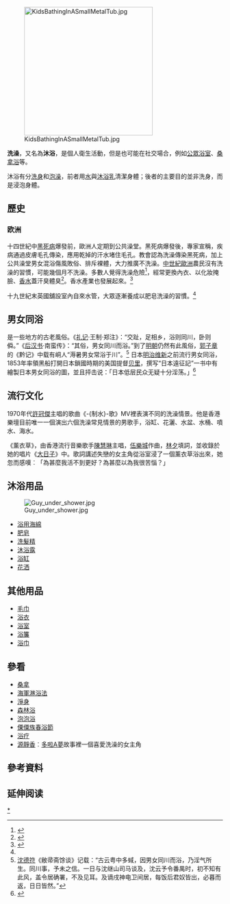 {{Multiple issues|
{{Inappropriate tone|time=2014-09-27T11:25:21+00:00}}
{{Expand language|1=en|time=2022-03-07T06:11:07+00:00}}
}}
[[File:KidsBathingInASmallMetalTub.jpg|300px]]

'''洗澡'''，又名為'''沐浴'''，是個人衛生活動，但是也可能在社交場合，例如[[公眾浴室|公眾浴室]]、[[桑拿|桑拿浴]]等。

沐浴有分[[洗身|洗身]]和[[泡澡|泡澡]]，前者用[[水|水]]與[[沐浴乳|沐浴乳]]清潔身體；後者的主要目的並非洗身，而是浸泡身體。

== 歷史 ==
=== 欧洲 ===
十四世紀中[[黑死病|黑死病]]爆發前，歐洲人定期到公共澡堂。黑死病爆發後，專家宣稱，疾病通過皮膚毛孔傳染，應用乾掉的汗水堵住毛孔。教會認為洗澡傳染黑死病，加上公共澡堂男女混浴傷風敗俗、排斥裸體，大力推廣不洗澡。[[中世紀歐洲|中世紀歐洲]]農民沒有洗澡的習慣，可能幾個月不洗澡。多數人覺得洗澡危險<ref>{{Cite web|title=《BBC知識》那些年，我們一起不洗澡|url=https://case.ntu.edu.tw/blog/?p=13776|accessdate=2019-07-26|date=2013-08-08|last=Press|first=Case|work=CASE報科學|language=zh-TW|archive-date=2020-10-25|archive-url=https://web.archive.org/web/20201025113949/https://case.ntu.edu.tw/blog/?p=13776|dead-url=no}}</ref>，經常更換內衣、以化妝掩臉、[[香水|香水]]蓋汗臭體臭<ref name=":0">{{Cite web|title=關於法國的41個迷思、綺想與真相——偉大的高盧人不洗澡？|url=https://www.thenewslens.com/article/61897|accessdate=2019-07-26|date=2017-02-27|last=精選書摘|work=The News Lens 關鍵評論網|language=zh-TW|archive-date=2021-02-05|archive-url=https://web.archive.org/web/20210205031657/https://www.thenewslens.com/article/61897|dead-url=no}}</ref>。香水產業也發展起來。<ref>{{Cite web|title=讲真，中世纪的欧洲人真的不洗澡？|url=https://zhuanlan.zhihu.com/p/33612054|accessdate=2019-07-26|work=知乎专栏|language=zh|archive-date=2020-09-05|archive-url=https://web.archive.org/web/20200905093553/https://zhuanlan.zhihu.com/p/33612054|dead-url=no}}</ref>

十九世紀末英國舖設室內自來水管，大眾逐漸養成以肥皂洗澡的習慣。<ref name=":0" />

== 男女同浴 ==
{{le|男女同浴|Mixed bathing}}是一些地方的古老風俗。《[[礼记|礼记]]·王制·郑注》：“交趾，足相乡，浴则同川，卧则僢。”《[[后汉书|后汉书]]·南蛮传》：“其俗，男女同川而浴。”到了[[明朝|明朝]]仍然有此風俗，[[郭子章|郭子章]]的《黔记》中载有峒人“溽暑男女常浴于川”。<ref>[[沈德符|沈德符]]《敝帚斋馀谈》记载：“古云粤中多蜮，因男女同川而浴，乃淫气所生。同川事，予未之信。一日与沈继山司马谈及，沈云予令番禺时，初不知有此风，盖令居确署，不及见耳。及谪戌神电卫间居，每饭后君奴皆出，必暮而返，日日皆然。”</ref> 日本[[明治维新|明治维新]]之前流行男女同浴，1853年率領黑船打開日本鎖國時期的美国提督[[马休·佩里|贝里]]，撰写“日本遠征記”一书中有繪製日本男女同浴的圖，並且抨击说：「日本低层民众无疑十分淫荡。」<ref name="ddnavi">{{Cite web|url=https://ddnavi.com/news/305190/a/|title=女性もセックスがお盛ん！ ペリーも激怒したエロすぎる日本人のふしだら歴史|accessdate=2020-05-15|archive-date=2020-11-29|archive-url=https://web.archive.org/web/20201129194751/https://ddnavi.com/news/305190/a/|dead-url=no}}</ref>

== 流行文化 ==
1970年代[[許冠傑|許冠傑]]主唱的歌曲《-{制水}-歌》MV裡表演不同的洗澡情景。他是香港樂壇目前唯一一個演出六個洗澡常見情景的男歌手，浴缸、花灑、水盆、水桶、噴水、海水。

《薰衣草》，由香港流行音樂歌手[[陳慧琳|陳慧琳]]主唱，[[伍樂城|伍樂城]]作曲，[[林夕|林夕]]填詞，並收錄於她的唱片《[[大日子_(專輯)|大日子]]》中。歌詞講述失戀的女主角從浴室浸了一個薰衣草浴出來，她忽而感嘆︰「為甚麼我活不到更好？為甚麼以為我很苦惱？」

== 沐浴用品 ==
[[Image:Guy_under_shower.jpg|thumb]]
* [[浴用海綿|浴用海綿]]
* [[肥皂|肥皂]]
* [[洗髮精|洗髮精]]
* [[沐浴露|沐浴露]]
* [[浴缸|浴缸]]
* [[花洒|花洒]]

== 其他用品 ==
* [[毛巾|毛巾]]
* [[浴衣|浴衣]]
* [[浴室|浴室]]
* [[浴簾|浴簾]]
* [[浴巾|浴巾]]

== 參看 ==
* [[桑拿|桑拿]]
* [[海軍淋浴法|海軍淋浴法]]
* [[淨身|淨身]]
* [[森林浴|森林浴]]
* [[泡泡浴|泡泡浴]]
* [[傈僳族#節日習俗|傈僳族春浴節]]
* [[浴疗|浴疗]]
* [[源靜香|源靜香]]︰[[多啦A夢|多啦A夢]]故事裡一個喜愛洗澡的女主角

==參考資料==
{{reflist}}

== 延伸阅读 ==
{{Wikisource further reading}}

{{Nudity}}

[[Category:洗澡|*]]
